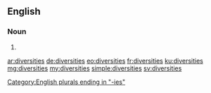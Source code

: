 ==English==

===Noun===
{{head|en|plural}}

# {{plural of|diversity|lang=en|nocat=1}}

[[Category:English plurals ending in "-ies"]]

[[ar:diversities]]
[[de:diversities]]
[[eo:diversities]]
[[fr:diversities]]
[[ku:diversities]]
[[mg:diversities]]
[[my:diversities]]
[[simple:diversities]]
[[sv:diversities]]